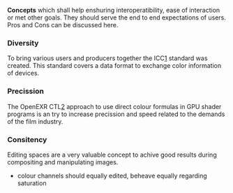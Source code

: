 '''Concepts''' which shall help enshuring interoperatibility, ease of interaction or met other goals. They should serve the end to end expectations of users. Pros and Cons can be discussed here.

=== Diversity ===
To bring various users and producers together the ICC[http://www.color.org] standard was created. This standard covers a data format to exchange color information of devices.
=== Precission ===
The OpenEXR CTL[http://www.openexr.com/documentation.html] approach to use direct colour formulas in GPU shader programs is an try to increase precission and speed related to the demands of the film industry.
=== Consitency ===
Editing spaces are a very valuable concept to achive good results during compositing and manipulating images.
* colour channels should equally edited, beheave equally regarding saturation